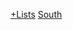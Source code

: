 {{Catnav|頁面分類|地理|大洲|亚洲|朝鮮半島}}
{{Catnav|頁面分類|地理|国家|有争议的地区|朝鮮半島}}
{{Catnav|頁面分類|地理|国家|按國家分類|各國列表|朝鮮半島相關列表}}
{{Catnav|頁面分類|各種主題的頁面分類|按國家分類|各國列表|朝鮮半島相關列表}}
{{Catnav|頁面分類|列表|各國列表||朝鮮半島相關列表}}

[[Category:大韓民國|+Lists]]
[[Category:朝鮮半島相關列表|South]]